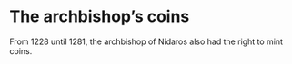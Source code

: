 # The archbishop’s coins

From 1228 until 1281, the archbishop of Nidaros also had the right to mint coins.
